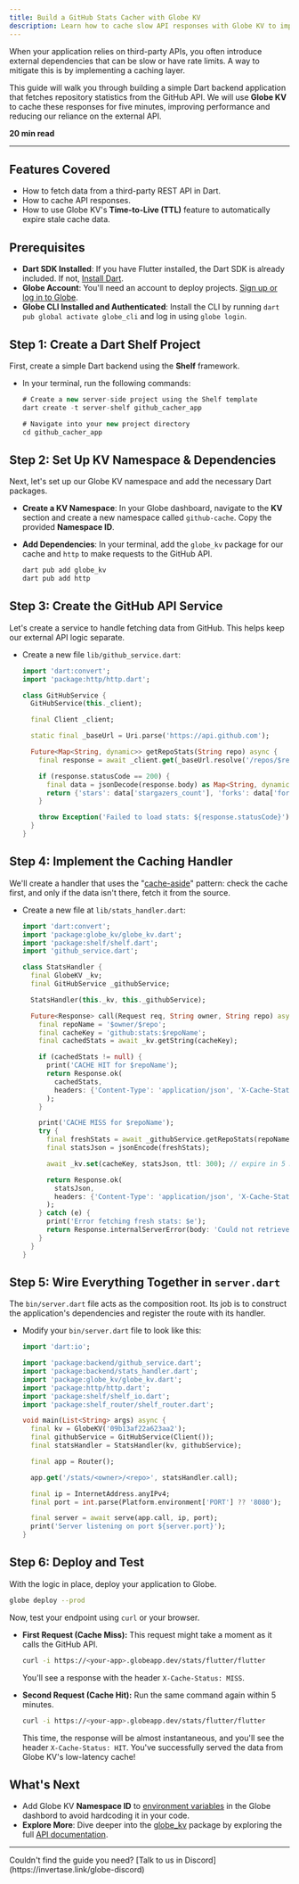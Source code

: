 ```yaml
---
title: Build a GitHub Stats Cacher with Globe KV
description: Learn how to cache slow API responses with Globe KV to improve your app's performance and reliability.
---
```


When your application relies on third-party APIs, you often introduce external dependencies that can be slow or have rate limits. A way to mitigate this is by implementing a caching layer.

This guide will walk you through building a simple Dart backend application that fetches repository statistics from the GitHub API. We will use **Globe KV** to cache these responses for five minutes, improving performance and reducing our reliance on the external API.

**20 min read**

---

## Features Covered

- How to fetch data from a third-party REST API in Dart.
- How to cache API responses.
- How to use Globe KV's **Time-to-Live (TTL)** feature to automatically expire stale cache data.

## Prerequisites

- **Dart SDK Installed**: If you have Flutter installed, the Dart SDK is already included. If not, [Install Dart](https://dart.dev/get-dart).
- **Globe Account**: You'll need an account to deploy projects. [Sign up or log in to Globe](https://globe.dev/login).
- **Globe CLI Installed and Authenticated**: Install the CLI by running `dart pub global activate globe_cli` and log in using `globe login`.

## Step 1: Create a Dart Shelf Project

First, create a simple Dart backend using the **Shelf** framework.

- In your terminal, run the following commands:

  ```dart
  # Create a new server-side project using the Shelf template
  dart create -t server-shelf github_cacher_app

  # Navigate into your new project directory
  cd github_cacher_app
  ```

## Step 2: Set Up KV Namespace & Dependencies

Next, let's set up our Globe KV namespace and add the necessary Dart packages.

- **Create a KV Namespace**: In your Globe dashboard, navigate to the **KV** section and create a new namespace called `github-cache`. Copy the provided **Namespace ID**.
- **Add Dependencies**: In your terminal, add the `globe_kv` package for our cache and `http` to make requests to the GitHub API.

  ```bash
  dart pub add globe_kv
  dart pub add http
  ```

## Step 3: Create the GitHub API Service

Let's create a service to handle fetching data from GitHub. This helps keep our external API logic separate.

- Create a new file `lib/github_service.dart`:

  ```dart
  import 'dart:convert';
  import 'package:http/http.dart';

  class GitHubService {
    GitHubService(this._client);

    final Client _client;

    static final _baseUrl = Uri.parse('https://api.github.com');

    Future<Map<String, dynamic>> getRepoStats(String repo) async {
      final response = await _client.get(_baseUrl.resolve('/repos/$repo'));

      if (response.statusCode == 200) {
        final data = jsonDecode(response.body) as Map<String, dynamic>;
        return {'stars': data['stargazers_count'], 'forks': data['forks_count']};
      }

      throw Exception('Failed to load stats: ${response.statusCode}');
    }
  }
  ```

## Step 4: Implement the Caching Handler

We'll create a handler that uses the "[cache-aside](https://www.geeksforgeeks.org/system-design/cache-aside-pattern/)" pattern: check the cache first, and only if the data isn't there, fetch it from the source.

- Create a new file at `lib/stats_handler.dart`:

  ```dart
  import 'dart:convert';
  import 'package:globe_kv/globe_kv.dart';
  import 'package:shelf/shelf.dart';
  import 'github_service.dart';

  class StatsHandler {
    final GlobeKV _kv;
    final GitHubService _githubService;

    StatsHandler(this._kv, this._githubService);

    Future<Response> call(Request req, String owner, String repo) async {
      final repoName = '$owner/$repo';
      final cacheKey = 'github:stats:$repoName';
      final cachedStats = await _kv.getString(cacheKey);

      if (cachedStats != null) {
        print('CACHE HIT for $repoName');
        return Response.ok(
          cachedStats,
          headers: {'Content-Type': 'application/json', 'X-Cache-Status': 'HIT'},
        );
      }

      print('CACHE MISS for $repoName');
      try {
        final freshStats = await _githubService.getRepoStats(repoName);
        final statsJson = jsonEncode(freshStats);

        await _kv.set(cacheKey, statsJson, ttl: 300); // expire in 5 minutes

        return Response.ok(
          statsJson,
          headers: {'Content-Type': 'application/json', 'X-Cache-Status': 'MISS'},
        );
      } catch (e) {
        print('Error fetching fresh stats: $e');
        return Response.internalServerError(body: 'Could not retrieve stats.');
      }
    }
  }
  ```

## Step 5: Wire Everything Together in `server.dart`

The `bin/server.dart` file acts as the composition root. Its job is to construct the application's dependencies and register the route with its handler.

- Modify your `bin/server.dart` file to look like this:

  ```dart
  import 'dart:io';

  import 'package:backend/github_service.dart';
  import 'package:backend/stats_handler.dart';
  import 'package:globe_kv/globe_kv.dart';
  import 'package:http/http.dart';
  import 'package:shelf/shelf_io.dart';
  import 'package:shelf_router/shelf_router.dart';

  void main(List<String> args) async {
    final kv = GlobeKV('09b13af22a623aa2');
    final githubService = GitHubService(Client());
    final statsHandler = StatsHandler(kv, githubService);

    final app = Router();

    app.get('/stats/<owner>/<repo>', statsHandler.call);

    final ip = InternetAddress.anyIPv4;
    final port = int.parse(Platform.environment['PORT'] ?? '8080');

    final server = await serve(app.call, ip, port);
    print('Server listening on port ${server.port}');
  }
  ```

## Step 6: Deploy and Test

With the logic in place, deploy your application to Globe.

```bash
globe deploy --prod
```

Now, test your endpoint using `curl` or your browser.

- **First Request (Cache Miss):**
  This request might take a moment as it calls the GitHub API.

  ```bash
  curl -i https://<your-app>.globeapp.dev/stats/flutter/flutter
  ```

  You'll see a response with the header `X-Cache-Status: MISS`.

- **Second Request (Cache Hit):**
  Run the same command again within 5 minutes.

  ```bash
  curl -i https://<your-app>.globeapp.dev/stats/flutter/flutter
  ```

  This time, the response will be almost instantaneous, and you'll see the header `X-Cache-Status: HIT`. You've successfully served the data from Globe KV's low-latency cache!

## What's Next

- Add Globe KV **Namespace ID** to [environment variables](/core-concepts/environment-variables) in the Globe dashbord to avoid hardcoding it in your code.
- **Explore More**: Dive deeper into the [globe_kv](https://pub.dev/packages/globe_kv) package by exploring the full [API documentation](/products).

---

<Info>
  Couldn't find the guide you need? [Talk to us in
  Discord](https://invertase.link/globe-discord)
</Info>
